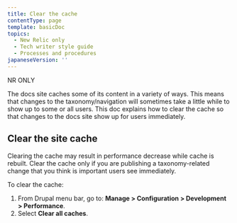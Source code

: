 ```yaml
---
title: Clear the cache
contentType: page
template: basicDoc
topics:
  - New Relic only
  - Tech writer style guide
  - Processes and procedures
japaneseVersion: ''
---
```


NR ONLY

The docs site caches some of its content in a variety of ways. This means that changes to the taxonomy/navigation will sometimes take a little while to show up to some or all users. This doc explains how to clear the cache so that changes to the docs site show up for users immediately.

## Clear the site cache

<Callout variant="important">
  Clearing the cache may result in performance decrease while cache is rebuilt. Clear the cache only if you are publishing a taxonomy-related change that you think is important users see immediately.
</Callout>

To clear the cache:

1. From Drupal menu bar, go to: **Manage > Configuration > Development > Performance**.
2. Select **Clear all caches**.
